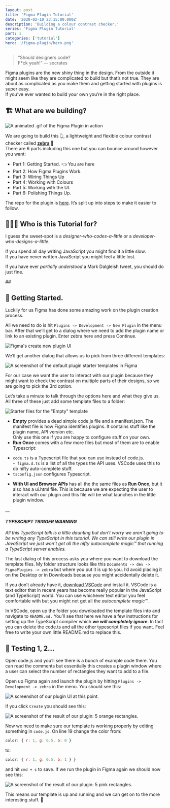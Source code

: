 ```yaml
---
layout: post
title: 'Figma Plugin Tutorial'
date: '2020-02-10 23:15:00.000Z'
description: 'Building a colour contrast checker.'
series: 'Figma Plugin Tutorial'
part: 1
categories: ['tutorial']
hero: '/figma-plugin/hero.png'
---
```


> “Should designers code?  
> F\*ck yeah!” — socrates

Figma plugins are the new shiny thing in the design. From the outside it might seem like they are complicated to build but that’s not true. They are about as complicated as you make them and getting started with plugins is super easy.  
If you’ve ever wanted to build your own you’re in the right place.

##

##

## 🏗 What are we building?

![A animated .gif of the Figma Plugin in action](/figma-plugin/part-1/final.gif)

We are going to build this 👆, a lightweight and flexible colour contrast checker called [**zebra**](https://www.figma.com/c/plugin/806578669827234193/zebra) 🦓  
There are 6 parts including this one but you can bounce around however you want:

- Part 1: <Link className="ext-link" href="/writing/2020-02-10-figma-plugin-tutorial-1-6">Getting Started.</Link> 👈 You are here
- Part 2: <Link className="ext-link" href="/writing/2020-02-10-figma-plugin-tutorial-2-6">How Figma Plugins Work.</Link>
- Part 3: <Link className="ext-link" href="/writing/2020-02-10-figma-plugin-tutorial-3-6"> Wiring Things Up </Link>
- Part 4: <Link className="ext-link" href="/writing/2020-02-11-figma-plugin-tutorial-4-6">Working with Colours </Link>
- Part 5: <Link className="ext-link" href="/writing/2020-02-11-figma-plugin-tutorial-5-6">Working with the UI. </Link>
- Part 6: <Link className="ext-link" href="/writing/2020-02-11-figma-plugin-tutorial-6-6">Polishing Things Up. </Link>

The repo for the plugin is [here](https://github.com/danhollick/zebra). It’s split up into steps to make it easier to follow.

##

##

## 👨‍👩‍👧 Who is this Tutorial for?

I guess the sweet-spot is a _designer-who-codes-a-little_ or a _developer-who-designs-a-little_.

If you spend all day writing JavaScript you might find it a little slow.  
If you have never written JavaScript you might feel a little lost.

If you have ever _partially understood_ a Mark Dalgleish tweet, you should do just fine.

<StaticTweet id="1222631444897361920" />
##

##

## 🚀 **Getting Started.**

Luckily for us Figma has done some amazing work on the plugin creation process.

All we need to do is hit `Plugins -> Development -> New Plugin` in the menu bar. After that we’ll get to a dialog where we need to add the plugin name or link to an existing plugin. Enter zebra here and press Continue.

![Figma's create new plugin UI](/figma-plugin/part-1/create_plugin_ui.png)

We’ll get another dialog that allows us to pick from three different templates:

![A screenshot of the default plugin starter templates in Figma](/figma-plugin/part-1/starter_templates.png)

For our case we want the user to interact with our plugin because they might want to check the contrast on multiple parts of their designs, so we are going to pick the 3rd option.

Let’s take a minute to talk through the options here and what they give us. All three of these just add some template files to a folder:

![Starter files for the "Empty" template](/figma-plugin/part-1/starter_files.png)

- **Empty** provides a dead simple code.js file and a manifest.json. The manifest file is how Figma identifies plugins. It contains stuff like the plugin name, API version etc.  
  Only use this one if you are happy to configure stuff on your own.
- **Run Once** comes with a few more files but most of them are to enable Typescript:

* `code.ts` is a Typescript file that you can use instead of code.js.  
  -` figma.d.ts` is a list of all the types the API uses. VSCode uses this to do nifty auto-complete stuff.
* `tsconfig.json` configures Typescript.

- **With UI and Browser APIs** has all the the same files as **Run Once**, but it also has a ui.html file. This is because we are expecting the user to interact with our plugin and this file will be what launches in the little plugin window.

**\_\_**

#### **_TYPESCRIPT TRIGGER WARNING_**

_All this TypeScript talk is a little daunting but don’t worry we aren’t going to be writing any TypeScript in this tutorial. We can still write our plugin in JavaScript we just won’t get all the nifty autocomplete magic™ that running a TypeScript server enables._

The last dialog of this process asks you where you want to download the template files. My folder structure looks like this `Documents -> dev -> FigmaPlugins -> zebra` but where you put it is up to you. I’d avoid placing it on the Desktop or in Downloads because you might accidentally delete it.

If you don’t already have it, [download VSCode](https://code.visualstudio.com/download) and install it. VSCode is a text editor that in recent years has become really popular in the JavaScript (and TypeScript) world. You can use whichever text editor you feel comfortable with but you might not get all the _autocomplete magic™_.

In VSCode, open up the folder you downloaded the template files into and navigate to `README.md.` You’ll see that here we have a few instructions for setting up the TypeScript compiler which **_we will completely ignore_**. In fact you can delete the code.ts and all the other typescript files if you want. Feel free to write your own little README.md to replace this.

##

##

## 🎤 Testing 1, 2…

Open code.js and you’ll see there is a bunch of example code there. You can read the comments but essentially this creates a plugin window where a user can select the number of rectangles they want to add to a file.

Open up Figma again and launch the plugin by hitting `Plugins -> Development -> zebra` in the menu. You should see this:

![A screenshot of our plugin UI at this point.](/figma-plugin/part-1/plugin_1.png)

If you click `Create` you should see this:

![A screenshot of the result of our plugin: 5 orange rectangles.](/figma-plugin/part-1/five_rects.png)

Now we need to make sure our template is working properly by editing something in `code.js`. On line 19 change the color from:

```javascript
color: { r: 1, g: 0.5, b: 0 }
```

to:

```javascript
color: { r: 1, g: 0.5, b: 1 } }
```

and hit `cmd + s` to save. If we run the plugin in Figma again we should now see this:

![A screenshot of the result of our plugin: 5 pink rectangles.](/figma-plugin/part-1/five_pink_rects.png)

This means our template is up and running and we can get on to the more interesting stuff. 🎉
